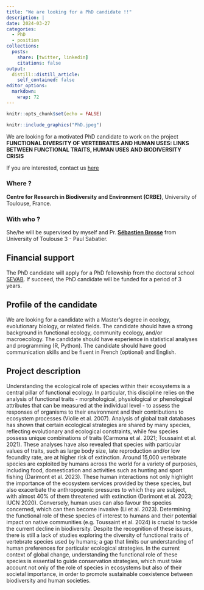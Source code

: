 ```yaml
---
title: "We are looking for a PhD candidate !!"
description: |
date: 2024-03-27
categories:
  - PhD 
  - position
collections:
  posts:
    share: [twitter, linkedin]
    citations: false
output:
  distill::distill_article:
    self_contained: false
editor_options: 
  markdown: 
    wrap: 72
---
```


```r
knitr::opts_chunk$set(echo = FALSE)
```

```r
knitr::include_graphics("PhD.jpeg")
```

We are looking for a motivated PhD candidate to work on the project
**FUNCTIONAL DIVERSITY OF VERTEBRATES AND HUMAN USES: LINKS BETWEEN
FUNCTIONAL TRAITS, HUMAN USES AND BIODIVERSITY CRISIS**

If you are interested, contact us <a href="mailto:aurele.toussaint@cnrs.fr">here</a>

### Where ?

**Centre for Research in Biodiversity and Environment (CRBE)**, University
of Toulouse, France.

### With who ?

She/he will be supervised by myself and Pr. <a href="http://brosse.sebastien.free.fr/" target="_blank">**Sébastien Brosse**</a> from
University of Toulouse 3 - Paul Sabatier.

## Financial support

The PhD candidate will apply for a PhD fellowship from the doctoral
school
<a href="https://ed-sevab.univ-toulouse.fr/as/ed/edsevab/entree.pl" target="_blank">SEVAB</a>.
If succeed, the PhD candidate will be funded for a period of 3 years.

## Profile of the candidate

We are looking for a candidate with a Master's degree in ecology,
evolutionary biology, or related fields. The candidate should have a
strong background in functional ecology, community ecology, and/or
macroecology. The candidate should have experience in statistical
analyses and programming (R, Python). The candidate should have good
communication skills and be fluent in French (optional) and English.

## Project description

Understanding the ecological role of species within their ecosystems is
a central pillar of functional ecology. In particular, this discipline
relies on the analysis of functional traits - morphological,
physiological or phenological attributes that can be measured at the
individual level - to assess the responses of organisms to their
environment and their contributions to ecosystem processes (Violle et
al. 2007). Analysis of global trait databases has shown that certain
ecological strategies are shared by many species, reflecting
evolutionary and ecological constraints, while few species possess
unique combinations of traits (Carmona et al. 2021; Toussaint et al.
2021). These analyses have also revealed that species with particular
values of traits, such as large body size, late reproduction and/or low
fecundity rate, are at higher risk of extinction. Around 15,000
vertebrate species are exploited by humans across the world for a
variety of purposes, including food, domestication and activities such
as hunting and sport fishing (Darimont et al. 2023). These human
interactions not only highlight the importance of the ecosystem services
provided by these species, but also exacerbate the anthropogenic
pressures to which they are subject, with almost 40% of them threatened
with extinction (Darimont et al. 2023; IUCN 2020). Conversely, human
uses can also favour the species concerned, which can then become
invasive (Li et al. 2023). Determining the functional role of these
species of interest to humans and their potential impact on native
communities (e.g. Toussaint et al. 2024) is crucial to tackle the
current decline in biodiversity. Despite the recognition of these
issues, there is still a lack of studies exploring the diversity of
functional traits of vertebrate species used by humans; a gap that
limits our understanding of human preferences for particular ecological
strategies. In the current context of global change, understanding the
functional role of these species is essential to guide conservation
strategies, which must take account not only of the role of species in
ecosystems but also of their societal importance, in order to promote
sustainable coexistence between biodiversity and human societies.
